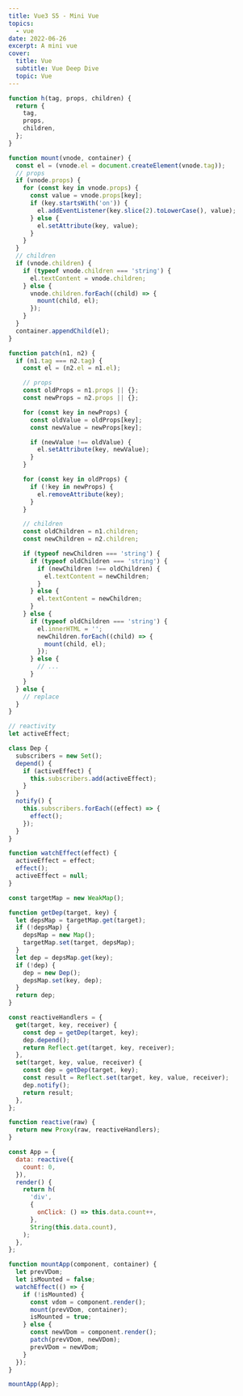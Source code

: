```yaml
---
title: Vue3 S5 - Mini Vue
topics:
  - vue
date: 2022-06-26
excerpt: A mini vue
cover:
  title: Vue
  subtitle: Vue Deep Dive
  topic: Vue
---
```


```js
function h(tag, props, children) {
  return {
    tag,
    props,
    children,
  };
}

function mount(vnode, container) {
  const el = (vnode.el = document.createElement(vnode.tag));
  // props
  if (vnode.props) {
    for (const key in vnode.props) {
      const value = vnode.props[key];
      if (key.startsWith('on')) {
        el.addEventListener(key.slice(2).toLowerCase(), value);
      } else {
        el.setAttribute(key, value);
      }
    }
  }
  // children
  if (vnode.children) {
    if (typeof vnode.children === 'string') {
      el.textContent = vnode.children;
    } else {
      vnode.children.forEach((child) => {
        mount(child, el);
      });
    }
  }
  container.appendChild(el);
}

function patch(n1, n2) {
  if (n1.tag === n2.tag) {
    const el = (n2.el = n1.el);

    // props
    const oldProps = n1.props || {};
    const newProps = n2.props || {};

    for (const key in newProps) {
      const oldValue = oldProps[key];
      const newValue = newProps[key];

      if (newValue !== oldValue) {
        el.setAttribute(key, newValue);
      }
    }

    for (const key in oldProps) {
      if (!key in newProps) {
        el.removeAttribute(key);
      }
    }

    // children
    const oldChildren = n1.children;
    const newChildren = n2.children;

    if (typeof newChildren === 'string') {
      if (typeof oldChildren === 'string') {
        if (newChildren !== oldChildren) {
          el.textContent = newChildren;
        }
      } else {
        el.textContent = newChildren;
      }
    } else {
      if (typeof oldChildren === 'string') {
        el.innerHTML = '';
        newChildren.forEach((child) => {
          mount(child, el);
        });
      } else {
        // ...
      }
    }
  } else {
    // replace
  }
}

// reactivity
let activeEffect;

class Dep {
  subscribers = new Set();
  depend() {
    if (activeEffect) {
      this.subscribers.add(activeEffect);
    }
  }
  notify() {
    this.subscribers.forEach((effect) => {
      effect();
    });
  }
}

function watchEffect(effect) {
  activeEffect = effect;
  effect();
  activeEffect = null;
}

const targetMap = new WeakMap();

function getDep(target, key) {
  let depsMap = targetMap.get(target);
  if (!depsMap) {
    depsMap = new Map();
    targetMap.set(target, depsMap);
  }
  let dep = depsMap.get(key);
  if (!dep) {
    dep = new Dep();
    depsMap.set(key, dep);
  }
  return dep;
}

const reactiveHandlers = {
  get(target, key, receiver) {
    const dep = getDep(target, key);
    dep.depend();
    return Reflect.get(target, key, receiver);
  },
  set(target, key, value, receiver) {
    const dep = getDep(target, key);
    const result = Reflect.set(target, key, value, receiver);
    dep.notify();
    return result;
  },
};

function reactive(raw) {
  return new Proxy(raw, reactiveHandlers);
}
```

```js
const App = {
  data: reactive({
    count: 0,
  }),
  render() {
    return h(
      'div',
      {
        onClick: () => this.data.count++,
      },
      String(this.data.count),
    );
  },
};

function mountApp(component, container) {
  let prevVDom;
  let isMounted = false;
  watchEffect(() => {
    if (!isMounted) {
      const vdom = component.render();
      mount(prevVDom, container);
      isMounted = true;
    } else {
      const newVDom = component.render();
      patch(prevVDom, newVDom);
      prevVDom = newVDom;
    }
  });
}

mountApp(App);
```
